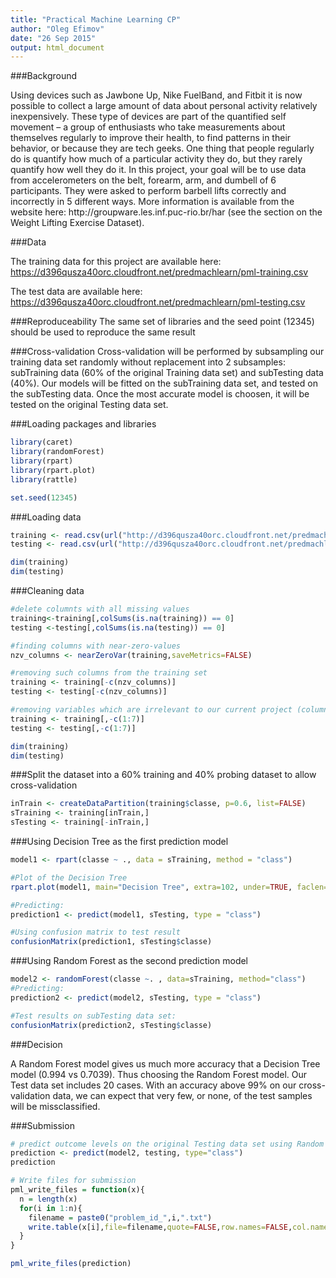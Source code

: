 ```yaml
---
title: "Practical Machine Learning CP"
author: "Oleg Efimov"
date: "26 Sep 2015"
output: html_document
---
```

###Background

Using devices such as Jawbone Up, Nike FuelBand, and Fitbit it is now possible to collect a large amount of data about personal activity relatively inexpensively. These type of devices are part of the quantified self movement – a group of enthusiasts who take measurements about themselves regularly to improve their health, to find patterns in their behavior, or because they are tech geeks. One thing that people regularly do is quantify how much of a particular activity they do, but they rarely quantify how well they do it. In this project, your goal will be to use data from accelerometers on the belt, forearm, arm, and dumbell of 6 participants. They were asked to perform barbell lifts correctly and incorrectly in 5 different ways. More information is available from the website here: http://groupware.les.inf.puc-rio.br/har (see the section on the Weight Lifting Exercise Dataset). 

###Data 

The training data for this project are available here: 
<https://d396qusza40orc.cloudfront.net/predmachlearn/pml-training.csv>

The test data are available here: 
<https://d396qusza40orc.cloudfront.net/predmachlearn/pml-testing.csv>

###Reproduceability
The same set of libraries and the seed point (12345) should be used to reproduce the same result

###Cross-validation
Cross-validation will be performed by subsampling our training data set randomly without replacement into 2 subsamples: subTraining data (60% of the original Training data set) and subTesting data (40%). Our models will be fitted on the subTraining data set, and tested on the subTesting data. Once the most accurate model is choosen, it will be tested on the original Testing data set.

###Loading packages and libraries
```r
library(caret)
library(randomForest)
library(rpart)
library(rpart.plot)
library(rattle)

set.seed(12345)
```


###Loading data
```r
training <- read.csv(url("http://d396qusza40orc.cloudfront.net/predmachlearn/pml-training.csv"), na.strings=c("NA","#DIV/0!",""))
testing <- read.csv(url("http://d396qusza40orc.cloudfront.net/predmachlearn/pml-testing.csv"), na.strings=c("NA","#DIV/0!",""))

dim(training)
dim(testing)
```

###Cleaning data
```r
#delete columnts with all missing values
training<-training[,colSums(is.na(training)) == 0]
testing <-testing[,colSums(is.na(testing)) == 0]

#finding columns with near-zero-values
nzv_columns <- nearZeroVar(training,saveMetrics=FALSE)

#removing such columns from the training set
training <- training[-c(nzv_columns)]
testing <- testing[-c(nzv_columns)]

#removing variables which are irrelevant to our current project (columns 1 to 7)
training <- training[,-c(1:7)]
testing <- testing[,-c(1:7)]

dim(training)
dim(testing)
```
###Split the dataset into a 60% training and 40% probing dataset to allow cross-validation
```r
inTrain <- createDataPartition(training$classe, p=0.6, list=FALSE)
sTraining <- training[inTrain,]
sTesting <- training[-inTrain,]
```

###Using Decision Tree as the first prediction model  
```r
model1 <- rpart(classe ~ ., data = sTraining, method = "class")

#Plot of the Decision Tree
rpart.plot(model1, main="Decision Tree", extra=102, under=TRUE, faclen=0)

#Predicting:
prediction1 <- predict(model1, sTesting, type = "class")

#Using confusion matrix to test result
confusionMatrix(prediction1, sTesting$classe)
```

###Using Random Forest as the second prediction model  
``` r
model2 <- randomForest(classe ~. , data=sTraining, method="class")
#Predicting:
prediction2 <- predict(model2, sTesting, type = "class")

#Test results on subTesting data set:
confusionMatrix(prediction2, sTesting$classe)
```

###Decision

A Random Forest model gives us much more accuracy that a Decision Tree model (0.994 vs 0.7039). 
Thus choosing the Random Forest model. Our Test data set includes 20 cases. With an accuracy above 99% on our cross-validation data, we can expect that very few, or none, of the test samples will be missclassified.

###Submission
```r
# predict outcome levels on the original Testing data set using Random Forest algorithm
prediction <- predict(model2, testing, type="class")
prediction

# Write files for submission
pml_write_files = function(x){
  n = length(x)
  for(i in 1:n){
    filename = paste0("problem_id_",i,".txt")
    write.table(x[i],file=filename,quote=FALSE,row.names=FALSE,col.names=FALSE)
  }
}

pml_write_files(prediction)
```
